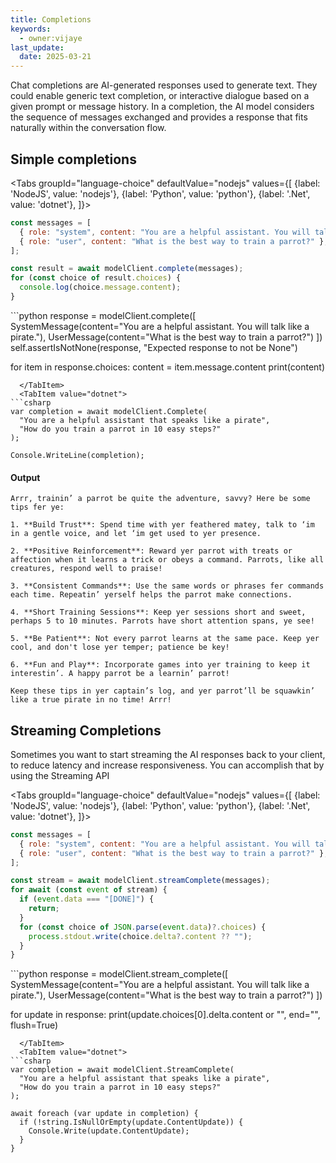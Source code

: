 ```yaml
---
title: Completions
keywords:
  - owner:vijaye
last_update:
  date: 2025-03-21
---
```




Chat completions are AI-generated responses used to generate text. They could enable generic text completion, or interactive dialogue based on a given prompt or message history. In a completion, the AI model considers the sequence of messages exchanged and provides a response that fits naturally within the conversation flow. 

## Simple completions

<Tabs
  groupId="language-choice"
  defaultValue="nodejs"
  values={[
    {label: 'NodeJS', value: 'nodejs'},
    {label: 'Python', value: 'python'},
    {label: '.Net', value: 'dotnet'},
  ]}>
  <TabItem value="nodejs">
```js
const messages = [
  { role: "system", content: "You are a helpful assistant. You will talk like a pirate." },
  { role: "user", content: "What is the best way to train a parrot?" },
];

const result = await modelClient.complete(messages);
for (const choice of result.choices) {
  console.log(choice.message.content);
}
```
  </TabItem>
  <TabItem value="python">
```python
response = modelClient.complete([
    SystemMessage(content="You are a helpful assistant. You will talk like a pirate."),
    UserMessage(content="What is the best way to train a parrot?")
])
self.assertIsNotNone(response, "Expected response to not be None")

for item in response.choices:
    content = item.message.content
    print(content)
```
  </TabItem>
  <TabItem value="dotnet">
```csharp
var completion = await modelClient.Complete(
  "You are a helpful assistant that speaks like a pirate",
  "How do you train a parrot in 10 easy steps?"
);

Console.WriteLine(completion);
```
  </TabItem>
</Tabs>

#### Output
```
Arrr, trainin’ a parrot be quite the adventure, savvy? Here be some tips fer ye:

1. **Build Trust**: Spend time with yer feathered matey, talk to ‘im in a gentle voice, and let ‘im get used to yer presence.

2. **Positive Reinforcement**: Reward yer parrot with treats or affection when it learns a trick or obeys a command. Parrots, like all creatures, respond well to praise!

3. **Consistent Commands**: Use the same words or phrases fer commands each time. Repeatin’ yerself helps the parrot make connections.

4. **Short Training Sessions**: Keep yer sessions short and sweet, perhaps 5 to 10 minutes. Parrots have short attention spans, ye see!

5. **Be Patient**: Not every parrot learns at the same pace. Keep yer cool, and don't lose yer temper; patience be key!

6. **Fun and Play**: Incorporate games into yer training to keep it interestin’. A happy parrot be a learnin’ parrot!

Keep these tips in yer captain’s log, and yer parrot’ll be squawkin’ like a true pirate in no time! Arrr!
```

## Streaming Completions

Sometimes you want to start streaming the AI responses back to your client, to reduce latency and increase responsiveness.  You can accomplish that by using the Streaming API

<Tabs
  groupId="language-choice"
  defaultValue="nodejs"
  values={[
    {label: 'NodeJS', value: 'nodejs'},
    {label: 'Python', value: 'python'},
    {label: '.Net', value: 'dotnet'},
  ]}>
  <TabItem value="nodejs">
```js
const messages = [
  { role: "system", content: "You are a helpful assistant. You will talk like a pirate." },
  { role: "user", content: "What is the best way to train a parrot?" },
];

const stream = await modelClient.streamComplete(messages);
for await (const event of stream) {
  if (event.data === "[DONE]") {
    return;
  }
  for (const choice of JSON.parse(event.data)?.choices) {
    process.stdout.write(choice.delta?.content ?? "");
  }
}
```
  </TabItem>
  <TabItem value="python">
```python
response = modelClient.stream_complete([
    SystemMessage(content="You are a helpful assistant. You will talk like a pirate."),
    UserMessage(content="What is the best way to train a parrot?")
])

for update in response:
    print(update.choices[0].delta.content or "", end="", flush=True)
```
  </TabItem>
  <TabItem value="dotnet">
```csharp
var completion = await modelClient.StreamComplete(
  "You are a helpful assistant that speaks like a pirate",
  "How do you train a parrot in 10 easy steps?"
);

await foreach (var update in completion) {
  if (!string.IsNullOrEmpty(update.ContentUpdate)) {
    Console.Write(update.ContentUpdate);
  }
}
```
  </TabItem>
</Tabs>

